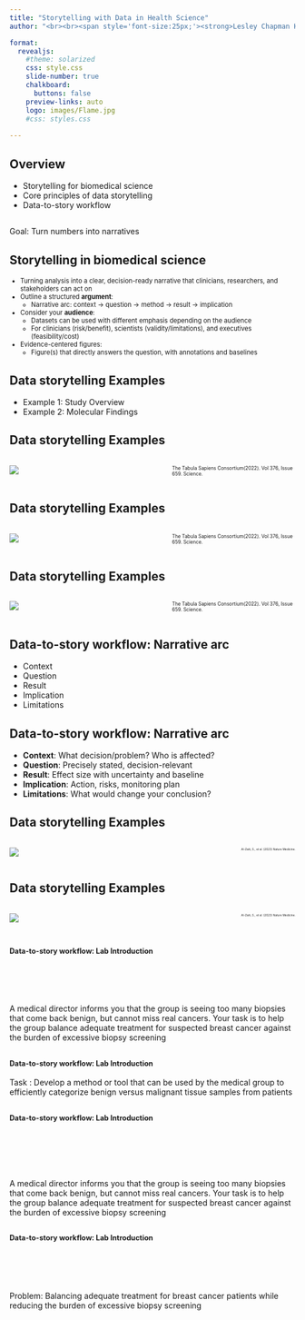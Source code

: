 ```yaml
---
title: "Storytelling with Data in Health Science"
author: "<br><br><span style='font-size:25px;'><strong>Lesley Chapman Hannah, Ph.D., M.S.</strong></span><br>College of Graduate Studies<br>Northeast Ohio Medical University"

format: 
  revealjs:
    #theme: solarized
    css: style.css
    slide-number: true
    chalkboard: 
      buttons: false
    preview-links: auto
    logo: images/Flame.jpg
    #css: styles.css
    
---
```


## Overview

::: incremental
- Storytelling for biomedical science
- Core principles of data storytelling
- Data-to-story workflow


:::


::: footer

:::


##

Goal: Turn numbers into narratives



## Storytelling in biomedical science


<div style="font-size: 80%">
::: incremental
-  Turning analysis into a clear, decision-ready narrative that clinicians, researchers, and stakeholders can act on
-  Outline a structured **argument**:
    - Narrative arc: context $\rightarrow$ question $\rightarrow$ method $\rightarrow$ result $\rightarrow$ implication
- Consider your **audience**:
    - Datasets can be used with different emphasis depending on the audience
    - For clinicians (risk/benefit), scientists (validity/limitations), and executives (feasibility/cost)
- Evidence-centered figures: 
    - Figure(s) that directly answers the question, with annotations and baselines


:::


::: footer
:::

</div>


## Data storytelling Examples


::: incremental
-  Example 1: Study Overview
-  Example 2: Molecular Findings

:::


::: footer
:::

## Data storytelling Examples

::: columns
::: {.column width="50%"}
![](images/science.abl4896-fa.jpg){.border .border-thick}
:::

::: {.column width="10%"}

:::
<span style="font-size:60%">The Tabula Sapiens Consortium(2022). Vol 376, Issue 659. Science.</span>
:::
::: footer
:::

## Data storytelling Examples


::: columns
::: {.column width="50%"}
![](images/science.abl4896-f1.jpg){.border .border-thick}
:::

::: {.column width="10%"}

:::
<span style="font-size:60%">The Tabula Sapiens Consortium(2022). Vol 376, Issue 659. Science.</span>
:::
::: footer
:::

## Data storytelling Examples


::: columns
::: {.column width="50%"}
![](images/science.abl4896-f6.jpg){.border .border-thick}
:::

::: {.column width="10%"}

:::
<span style="font-size:60%">The Tabula Sapiens Consortium(2022). Vol 376, Issue 659. Science.</span>
:::
::: footer
:::




## Data-to-story workflow: Narrative arc

::: incremental
-  Context
- Question
- Result
- Implication
- Limitations
:::
::: footer
:::


## Data-to-story workflow: Narrative arc

::: incremental
-  **Context**: What decision/problem? Who is affected?
- **Question**: Precisely stated, decision-relevant
- **Result**: Effect size with uncertainty and baseline
- **Implication**: Action, risks, monitoring plan
- **Limitations**: What would change your conclusion?
:::
::: footer
:::




## Data storytelling Examples


::: columns
::: {.column width="22%"}
![](images/Myocardial_Infarction_1_1.png){.border .border-thick}
:::

::: {.column width="10%"}

:::
<span style="font-size:35%">Al-Zaiti, S., et al. (2023) Nature Medicine.</span>
:::
::: footer
:::


## Data storytelling Examples


::: columns
::: {.column width="50%"}
![](images/Myocardial_Infarction_1.png){.border .border-thick}
:::

::: {.column width="10%"}

:::
<span style="font-size:35%">Al-Zaiti, S., et al. (2023) Nature Medicine.</span>
:::
::: footer
:::


## <span style="font-size:60%">Data-to-story workflow: Lab Introduction </span> {.smaller}
<br>
<br>
<br>
<br>
A medical director informs you that the group is seeing too many biopsies that come back benign, but cannot miss real cancers. Your task is to help the group balance adequate treatment for suspected breast cancer against the burden of excessive biopsy screening


::: footer
:::


## <span style="font-size:60%">Data-to-story workflow: Lab Introduction </span> {.smaller}

::: incremental

Task : Develop a method or tool that can be used by the medical group to efficiently categorize benign versus malignant tissue samples from patients
:::
::: footer
:::



## <span style="font-size:60%">Data-to-story workflow: Lab Introduction </span> {.smaller}
<br>
<br>
<br>
<br>

A medical director informs you that the group is seeing too many biopsies that come back benign, but cannot miss real cancers. Your task is to help the group balance adequate treatment for suspected breast cancer against the burden of excessive biopsy screening


::: footer
:::



## <span style="font-size:60%">Data-to-story workflow: Lab Introduction </span> {.smaller}
<br>
<br>
<br>
<br>
Problem: Balancing adequate treatment for breast cancer patients while reducing the burden of excessive biopsy screening



::: footer
:::



